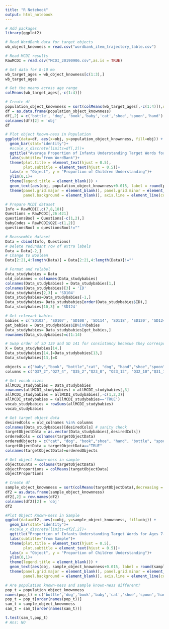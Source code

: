 ```yaml
---
title: "R Notebook"
output: html_notebook
---
```




```r
# Add packages
library(ggplot2)
```

```r
# Read WordBank data for target objects
wb_object_knowness = read.csv("wordbank_item_trajectory_table.csv")

# Read MCDI results
RawMCDI = read.csv("MCDI_20190906.csv",as.is = TRUE)

```

```r
# Get data for 8-10 mo
wb_target_ages = wb_object_knowness[c(1:3),]
wb_target_ages
```

```r
# Get the means across age range
colMeans(wb_target_ages[,-c(1:4)])
```

```r
# Create df
population_object_knownness = sort(colMeans(wb_target_ages[,-c(1:4)]),decreasing = TRUE)
df = as.data.frame(population_object_knownness)
df[,2] = c('bottle', 'dog', 'book','baby','cat','shoe','spoon','hand')
colnames(df)[2] = 'obj'
df
```


```r
# Plot object Known-ness in Population
ggplot(data=df, aes(x=obj, y=population_object_knownness, fill=obj)) +
  geom_bar(stat="identity")+ 
  #scale_x_discrete(limits=df[,2])+
  ggtitle("Average Proportion of Infants Understanding Target Words for Ages 8-10 Months")+
  labs(subtitle="from WordBank")+
  theme(plot.title = element_text(hjust = 0.5), 
        plot.subtitle = element_text(hjust = 0.5))+
  labs(x = "Object", y = "Proportion of Children Understanding")+ 
  ylim(0,1)+
  theme(legend.title = element_blank()) +
  geom_text(aes(obj, population_object_knownness+0.015, label = round(population_object_knownness,3)), color = "black", size = 3)+
  theme(panel.grid.major = element_blank(), panel.grid.minor = element_blank(),
        panel.background = element_blank(), axis.line = element_line(colour = "black", size = 0.1))


```


```r
# Prepare MCDI dataset
Info = RawMCDI[,c(7,8,18)]
Questions = RawMCDI[,26:421]
questionsBool = Questions[-c(1,2),]
babyCodes = RawMCDI$Q2[-c(1,2)]
questionsBool = questionsBool!=""

# Reassemble dataset
Data = cbind(Info, Questions)
# Delete redundant row of extra labels
Data = Data[-2,]
# Change to Boolean
Data[2:21,4:length(Data)] = Data[2:21,4:length(Data)]!=""

# Format and relabel
Data_studybabies = Data
old_colnames = colnames(Data_studybabies)
colnames(Data_studybabies) = Data_studybabies[1,]
colnames(Data_studybabies)[3] = 'ID'
Data_studybabies[2,3] = 'SD104'
Data_studybabies=Data_studybabies[-1,]
Data_studybabies= Data_studybabies[order(Data_studybabies$ID),]
Data_studybabies[10,3] = 'SD124'

# Get relevant babies
babies = c('SD102', 'SD107', 'SD108', 'SD114', 'SD118', 'SD120', 'SD124', 'SD126', 'SD127', 'SD130', 'SD133', 'SD138', 'SD141', 'SD139')
get_babies = Data_studybabies$ID%in%babies
Data_studybabies= Data_studybabies[get_babies,]
rownames(Data_studybabies)=c(1:14)

# Swap order of SD 139 and SD 141 for consistancy becasue they correspond to idec 41 and 40 respectively
X = Data_studybabies[14,]
Data_studybabies[14,]=Data_studybabies[13,]
Data_studybabies[13,]=X

objects = c("baby","book", "bottle","cat", "dog", "hand","shoe","spoon")
columns = c("Q37_2","Q27_4", "Q35_2","Q23_8", "Q23_12", "Q32_10","Q31_15","Q35_30")

# Get vocab sizes
allMCDI_studybabies = Data_studybabies
rownames(allMCDI_studybabies) = allMCDI_studybabies[,3]
allMCDI_studybabies = allMCDI_studybabies[,-c(1,2,3)]
allMCDI_studybabies = (allMCDI_studybabies=='TRUE')
vocab_studybabies = rowSums(allMCDI_studybabies)
vocab_studybabies

# Get target object data
desiredCols = old_colnames %in% columns
colnames(Data_studybabies)[desiredCols] # sanity check
targetObjectData = as.vector(Data_studybabies[,desiredCols])
orderedCols = colnames(targetObjectData)
orderedObjects = c("cat", "dog", "book","shoe", "hand", "bottle", "spoon", "baby" )
targetObjectData = targetObjectData=="TRUE"
colnames(targetObjectData)=orderedObjects

# Get object known-ness in sample
objectCounts = colSums(targetObjectData)
objectProportions = colMeans(targetObjectData)
objectProportions
```

```r
# Create df
sample_object_knownness = sort(colMeans(targetObjectData),decreasing = TRUE)
df2 = as.data.frame(sample_object_knownness)
df2[,2] = row.names(df2)
colnames(df2)[2] = 'obj'
df2
```

```r
#Plot Object Known-ness in Sample
ggplot(data=df2, aes(x=obj, y=sample_object_knownness, fill=obj)) +
  geom_bar(stat="identity")+ 
  #scale_x_discrete(limits=df2[,2])+
  ggtitle("Proportion of Infants Understanding Target Words for Ages 7-10 Months")+
  labs(subtitle="from Sample")+
  theme(plot.title = element_text(hjust = 0.5), 
        plot.subtitle = element_text(hjust = 0.5))+
  labs(x = "Object", y = "Proportion of Children Understanding")+ 
  ylim(0,1)+
  theme(legend.title = element_blank()) +
  geom_text(aes(obj, sample_object_knownness+0.015, label = round(sample_object_knownness,3)), color = "black", size = 3)+
  theme(panel.grid.major = element_blank(), panel.grid.minor = element_blank(),
        panel.background = element_blank(), axis.line = element_line(colour = "black", size = 0.1))

```


```r
# Are population known-ness and sample known-ness different?
pop_t = population_object_knownness
names(pop_t) = c('bottle','dog','book','baby','cat','shoe','spoon','hand')
pop_t = pop_t[order(names(pop_t))]
sam_t = sample_object_knownness
sam_t = sam_t[order(names(sam_t))]

t.test(sam_t,pop_t)
# Ans: NO
```

